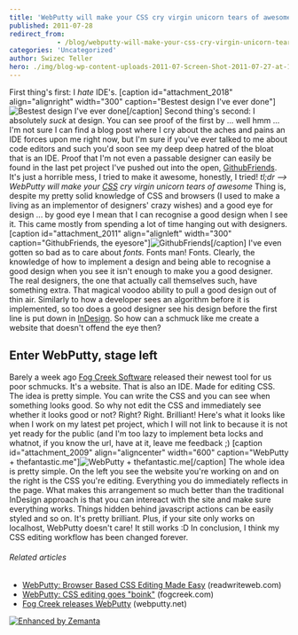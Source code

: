 ```yaml
---
title: 'WebPutty will make your CSS cry virgin unicorn tears of awesome'
published: 2011-07-28
redirect_from: 
            - /blog/webputty-will-make-your-css-cry-virgin-unicorn-tears-of-awesome/swizec/2008
categories: 'Uncategorized'
author: Swizec Teller
hero: ./img/blog-wp-content-uploads-2011-07-Screen-Shot-2011-07-27-at-1.35-300x179.png
---
```

First thing's first: I _hate_ IDE's. \[caption id="attachment_2018" align="alignright" width="300" caption="Bestest design I've ever done"]![](./img/blog-wp-content-uploads-2011-07-Screen-Shot-2011-07-27-at-1.35-300x179.png "Bestest design I've ever done")\[/caption] Second thing's second: I absolutely _suck_ at design. You can see proof of the first by ... well hmm ... I'm not sure I can find a blog post where I cry about the aches and pains an IDE forces upon me right now, but I'm sure if you've ever talked to me about code editors and such you'd soon see my deep deep hatred of the bloat that is an IDE. Proof that I'm not even a passable designer can easily be found in the last pet project I've pushed out into the open, [GithubFriends](http://githubfriends.swizec.com). It's just a horrible mess, I tried to make it awesome, honestly, I tried! _tl;dr --> WebPutty will make your [CSS](http://en.wikipedia.org/wiki/Cascading_Style_Sheets "Cascading Style Sheets") cry virgin unicorn tears of awesome_ Thing is, despite my pretty solid knowledge of CSS and browsers (I used to make a living as an implementor of designers' crazy wishes) and a good eye for design ... by good eye I mean that I can recognise a good design when I see it. This came mostly from spending a lot of time hanging out with designers. \[caption id="attachment_2011" align="alignleft" width="300" caption="GithubFriends, the eyesore"]![](./img/blog-wp-content-uploads-2011-07-Screen-Shot-2011-07-28-at-11.35.51-AM-300x176.png "GithubFriends")\[/caption] I've even gotten so bad as to care about _fonts._ Fonts man! Fonts. Clearly, the knowledge of how to implement a design and being able to recognise a good design when you see it isn't enough to make you a good designer. The real designers, the one that actually call themselves such, have something extra. That magical voodoo ability to pull a good design out of thin air. Similarly to how a developer sees an algorithm before it is implemented, so too does a good designer see his design before the first line is put down in [InDesign](http://www.adobe.com/products/indesign/main.html "Adobe InDesign"). So how can a schmuck like me create a website that doesn't offend the eye then?

<!--more-->

## Enter WebPutty, stage left

Barely a week ago [Fog Creek Software](http://www.fogcreek.com "Fog Creek Software") released their newest tool for us poor schmucks. It's a website. That is also an IDE. Made for editing CSS. The idea is pretty simple. You can write the CSS and you can see when something looks good. So why not edit the CSS and immediately see whether it looks good or not? Right? Right. Brilliant! Here's what it looks like when I work on my latest pet project, which I will not link to because it is not yet ready for the public (and I'm too lazy to implement beta locks and whatnot, if you know the url, have at it, leave me feedback ;) \[caption id="attachment_2009" align="aligncenter" width="600" caption="WebPutty + thefantastic.me"]![](./img/blog-wp-content-uploads-2011-07-Screen-Shot-2011-07-28-at-11.42.12-AM-e1311879209766.png "WebPutty + thefantastic.me")\[/caption] The whole idea is pretty simple. On the left you see the website you're working on and on the right is the CSS you're editing. Everything you do immediately reflects in the page. What makes this arrangement so much better than the traditional InDesign approach is that you can intereact with the site and make sure everything works. Things hidden behind javascript actions can be easily styled and so on. It's pretty brilliant. Plus, if your site only works on localhost, WebPutty doesn't care! It still works :D In conclusion, I think my CSS editing workflow has been changed forever.

###### Related articles

- [WebPutty: Browser Based CSS Editing Made Easy](http://www.readwriteweb.com/hack/2011/07/webputty-browser-based-css-editor.php) (readwriteweb.com)
- [WebPutty: CSS editing goes "boink"](http://blog.fogcreek.com/webputty-css-editing-goes-boink/) (fogcreek.com)
- [Fog Creek releases WebPutty](http://www.webputty.net/) (webputty.net)

[![Enhanced by Zemanta](http://img.zemanta.com/zemified_e.png?x-id=e366686c-293f-4e71-84a1-22fd7cc4b581)](http://www.zemanta.com/ "Enhanced by Zemanta")